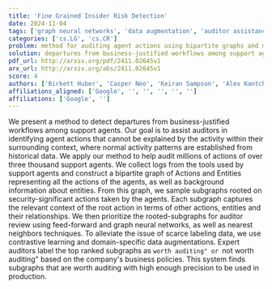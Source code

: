 ```yaml
---
title: 'Fine Grained Insider Risk Detection'
date: 2024-11-04
tags: ['graph neural networks', 'data augmentation', 'auditor assistance', 'actions and entities', 'historical data', 'bipartite graph', 'subgraph sampling', 'security-significant actions', 'contrastive learning', 'insider risk detection', 'support agents', 'business-justified workflows']
categories: ['cs.LG', 'cs.CR']
problem: method for auditing agent actions using bipartite graphs and machine learning techniques
solution: departures from business-justified workflows among support agents
pdf_url: http://arxiv.org/pdf/2411.02645v1
arx_url: http://arxiv.org/abs/2411.02645v1
score: 4
authors: ['Birkett Huber', 'Casper Neo', 'Keiran Sampson', 'Alex Kantchelian', 'Brett Ksobiech', 'Yanis Pavlidis']
affiliations_aligned: ['Google', '', '', '', '', '']
affiliations: ['Google', '']
---
```



We present a method to detect departures from business-justified workflows among support agents. Our goal is to assist auditors in identifying agent actions that cannot be explained by the activity within their surrounding context, where normal activity patterns are established from historical data. We apply our method to help audit millions of actions of over three thousand support agents.   We collect logs from the tools used by support agents and construct a bipartite graph of Actions and Entities representing all the actions of the agents, as well as background information about entities. From this graph, we sample subgraphs rooted on security-significant actions taken by the agents. Each subgraph captures the relevant context of the root action in terms of other actions, entities and their relationships. We then prioritize the rooted-subgraphs for auditor review using feed-forward and graph neural networks, as well as nearest neighbors techniques. To alleviate the issue of scarce labeling data, we use contrastive learning and domain-specific data augmentations.   Expert auditors label the top ranked subgraphs as ``worth auditing" or ``not worth auditing" based on the company's business policies. This system finds subgraphs that are worth auditing with high enough precision to be used in production.